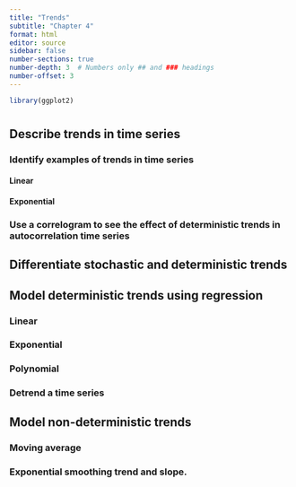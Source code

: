 ```yaml
---
title: "Trends"
subtitle: "Chapter 4"
format: html
editor: source
sidebar: false
number-sections: true
number-depth: 3  # Numbers only ## and ### headings
number-offset: 3
---
```


```r
library(ggplot2)
```


#

## Describe trends in time series

### Identify examples of trends in time series

#### Linear

#### Exponential

### Use a correlogram to see the effect of deterministic trends in autocorrelation time series

## Differentiate stochastic and deterministic trends

## Model deterministic trends using regression

### Linear

### Exponential

### Polynomial

### Detrend a time series

## Model non-deterministic trends

### Moving average

### Exponential smoothing trend and slope.
